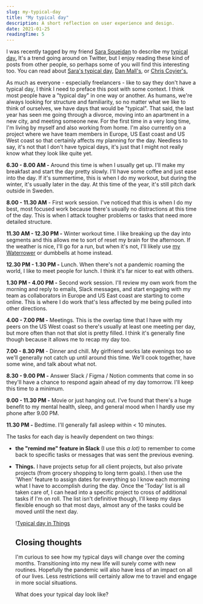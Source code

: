 ```yaml
---
slug: my-typical-day
title: "My typical day"
description: A short reflection on user experience and design.
date: 2021-01-25
readingTime: 5
---
```


I was recently tagged by my friend <a href="https://www.sarasoueidan.com">Sara Soueidan</a> to describe my <a href="https://twitter.com/cdevroe/status/1347181529819193344">typical day.</a> It's a trend going around on Twitter, but I enjoy reading these kind of posts from other people, so perhaps some of you will find this interesting too. You can read about <a href="https://www.sarasoueidan.com/desk/typical-day/">Sara's typical day</a>, <a href="http://danmall.me/articles/my-typical-day/">Dan Mall's</a>, or <a href="https://chriscoyier.net/2021/01/08/my-typical-day/">Chris Coyier's.</a>

As much as everyone - especially freelancers - like to say they don't have a typical day, I think I need to preface this post with some context. I think most people have a "typical day" in one way or another. As humans, we're always looking for structure and familiarity, so no matter what we like to think of ourselves, we have days that would be "typical". That said, the last year has seen me going through a divorce, moving into an apartment in a new city, and meeting someone new. For the first time in a very long time, I'm living by myself and also working from home. I'm also currently on a project where we have team members in Europe, US East coast and US West coast so that certainly affects my planning for the day. Needless to say, it's not that I don't have typical days, it's just that I might not really know what they look like quite yet.

**6.30 - 8.00 AM -** Around this time is when I usually get up. I'll make my breakfast and start the day pretty slowly. I'll have some coffee and just ease into the day. If it's summertime, this is when I do my workout, but during the winter, it's usually later in the day. At this time of the year, it's still pitch dark outside in Sweden.

**8.00 - 11.30 AM** - First work session. I've noticed that this is when I do my best, most focused work because there's usually no distractions at this time of the day. This is when I attack tougher problems or tasks that need more detailed structure.

**11.30 AM - 12.30 PM -** Winter workout time. I like breaking up the day into segments and this allows me to sort of reset my brain for the afternoon. If the weather is nice, I'll go for a run, but when it's not, I'll likely use <a href="https://www.waterrower.com">my Waterrower</a> or dumbbells at home instead.

**12.30 PM - 1.30 PM -** Lunch. When there's not a pandemic roaming the world, I like to meet people for lunch. I think it's far nicer to eat with others.

**1.30 PM - 4.00 PM -** Second work session. I'll review my own work from the morning and reply to emails, Slack messages, and start engaging with my team as collaborators in Europe and US East coast are starting to come online. This is where I do work that's less affected by me being pulled into other directions.

**4.00 - 7.00 PM -** Meetings. This is the overlap time that I have with my peers on the US West coast so there's usually at least one meeting per day, but more often than not that slot is pretty filled. I think it's generally fine though because it allows me to recap my day too.

**7.00 - 8.30 PM** - Dinner and chill. My girlfriend works late evenings too so we'll generally not catch up until around this time. We'll cook together, have some wine, and talk about what not.

**8.30 - 9.00 PM -** Answer Slack / Figma / Notion comments that come in so they'll have a chance to respond again ahead of my day tomorrow. I'll keep this time to a minimum.

**9.00 - 11.30 PM -** Movie or just hanging out. I've found that there's a huge benefit to my mental health, sleep, and general mood when I hardly use my phone after 9.00 PM.

**11.30 PM -** Bedtime. I'll generally fall asleep within < 10 minutes.

The tasks for each day is heavily dependent on two things:

- **the "remind me" feature in Slack** (I use this _a lot)_ to remember to come back to specific tasks or messages that was sent the previous evening.
- **Things.** I have projects setup for all client projects, but also private projects (from grocery shopping to long term goals). I then use the 'When' feature to assign dates for everything so I know each morning what I have to accomplish during the day. Once the 'Today' list is all taken care of, I can head into a specific project to cross of additional tasks if I'm on roll. The list isn't definitive though, I'll keep my days flexible enough so that most days, almost any of the tasks could be moved until the next day.

  !<a href="/images/articles/typical-day.webp">Typical day in Things</a>

  ## Closing thoughts

  I'm curious to see how my typical days will change over the coming months. Transitioning into my new life will surely come with new routines. Hopefully the pandemic will also have less of an impact on all of our lives. Less restrictions will certainly allow me to travel and engage in more social situations.

  What does your typical day look like?